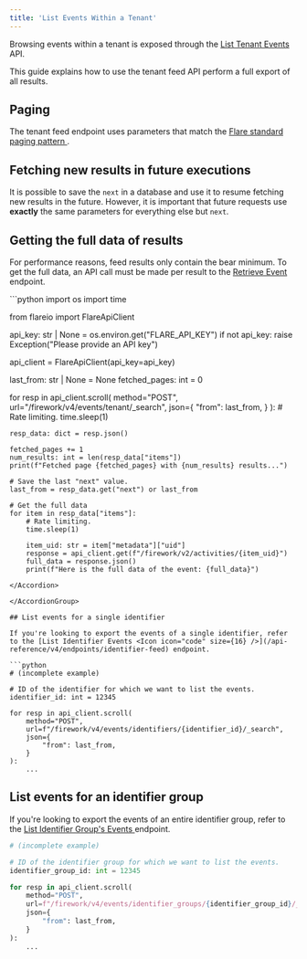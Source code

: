 ```yaml
---
title: 'List Events Within a Tenant'
---
```


Browsing events within a tenant is exposed through the
[List Tenant Events <Icon icon="code" size={16} />](/api-reference/v4/endpoints/current-tenant-feed)
API.

This guide explains how to use the tenant feed API perform a full export
of all results.

## Paging

The tenant feed endpoint uses parameters that match the
[Flare standard paging pattern <Icon icon="book" size={16} />](/concepts/paging).

## Fetching new results in future executions

It is possible to save the `next` in a database and use it to resume fetching new results in the future.
However, it is important that future requests use **exactly** the same parameters for everything else but `next`.

## Getting the full data of results

For performance reasons, feed results only contain the bear minimum.
To get the full data, an API call must be made per result to the [Retrieve Event <Icon icon="code" size={16} />](/api-reference/v2/endpoints/activities/get-activities) endpoint.

<AccordionGroup>

<Accordion title="Python SDK Example">
```python
import os
import time

from flareio import FlareApiClient


api_key: str | None = os.environ.get("FLARE_API_KEY")
if not api_key:
    raise Exception("Please provide an API key")

api_client = FlareApiClient(api_key=api_key)

last_from: str | None = None
fetched_pages: int = 0

for resp in api_client.scroll(
    method="POST",
    url="/firework/v4/events/tenant/_search",
    json={
        "from": last_from,
    }
):
    # Rate limiting.
    time.sleep(1)

    resp_data: dict = resp.json()

    fetched_pages += 1
    num_results: int = len(resp_data["items"])
    print(f"Fetched page {fetched_pages} with {num_results} results...")

    # Save the last "next" value.
    last_from = resp_data.get("next") or last_from

    # Get the full data
    for item in resp_data["items"]:
        # Rate limiting.
        time.sleep(1)

        item_uid: str = item["metadata"]["uid"]
        response = api_client.get(f"/firework/v2/activities/{item_uid}")
        full_data = response.json()
        print(f"Here is the full data of the event: {full_data}")
```
</Accordion>

</AccordionGroup>

## List events for a single identifier

If you're looking to export the events of a single identifier, refer to the [List Identifier Events <Icon icon="code" size={16} />](/api-reference/v4/endpoints/identifier-feed) endpoint.

```python
# (incomplete example)

# ID of the identifier for which we want to list the events.
identifier_id: int = 12345

for resp in api_client.scroll(
    method="POST",
    url=f"/firework/v4/events/identifiers/{identifier_id}/_search",
    json={
        "from": last_from,
    }
):
    ...
```

## List events for an identifier group

If you're looking to export the events of an entire identifier group, refer to the [List Identifier Group's Events <Icon icon="code" size={16} />](/api-reference/v4/endpoints/identifier-group-feed) endpoint.

```python
# (incomplete example)

# ID of the identifier group for which we want to list the events.
identifier_group_id: int = 12345

for resp in api_client.scroll(
    method="POST",
    url=f"/firework/v4/events/identifier_groups/{identifier_group_id}/_search",
    json={
        "from": last_from,
    }
):
    ...
```
